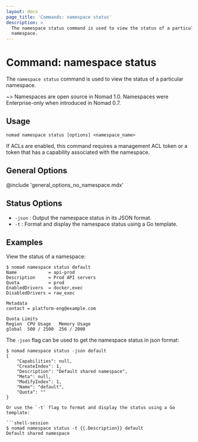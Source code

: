 ```yaml
---
layout: docs
page_title: 'Commands: namespace status'
description: >
  The namespace status command is used to view the status of a particular
  namespace.
---
```


# Command: namespace status

The `namespace status` command is used to view the status of a particular
namespace.

~> Namespaces are open source in Nomad 1.0. Namespaces were Enterprise-only
when introduced in Nomad 0.7.

## Usage

```plaintext
nomad namespace status [options] <namespace_name>
```

If ACLs are enabled, this command requires a management ACL token or a token
that has a capability associated with the namespace.

## General Options

@include 'general_options_no_namespace.mdx'

## Status Options

- `-json` : Output the namespace status in its JSON format.
- `-t` : Format and display the namespace status using a Go template.

## Examples

View the status of a namespace:

```shell-session
$ nomad namespace status default
Name            = api-prod
Description     = Prod API servers
Quota           = prod
EnabledDrivers  = docker,exec
DisabledDrivers = raw_exec
 
Metadata
contact = platform-eng@example.com

Quota Limits
Region  CPU Usage   Memory Usage
global  500 / 2500  256 / 2000
```

The `-json` flag can be used to get the namespace status in json format:

```shell-session
$ nomad namespace status -json default                                                             
{
    "Capabilities": null,
    "CreateIndex": 1,
    "Description": "Default shared namespace",
    "Meta": null,
    "ModifyIndex": 1,
    "Name": "default",
    "Quota": ""
}

Or use the `-t` flag to format and display the status using a Go template:

```shell-session
$ nomad namespace status -t {{.Description}} default
Default shared namespace
```